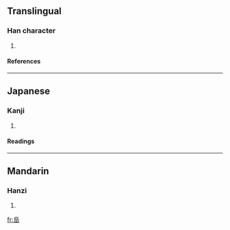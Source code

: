 ==Translingual==
===Han character===
{{Han char|rn=46|rad=山|as=06|sn=9|four=2777<sub>0</sub>|canj=竹口山 (HRU), X竹口山 (XHRU)}}
# {{defn|Han|sort=山06}}
====References====
{{Han ref|kx=0310.120|dkj=08023|dj=0610.180|hdz=10770.180|uh=5CCA|ud=23754|bh=CEA5|bd=52901}}
----
==Japanese==
===Kanji===
{{ja-kanji|grade=|rs=山06}}
# {{defn|Japanese}} 
====Readings====
{{ja-readings|on=[[ふ]] (fu)|kun=}}
----
==Mandarin==
===Hanzi===
{{cmn-hanzi|pin=[[fù]] (fu4), [[niè]] (nie4)|wg=fu<sup>4</sup>, nieh<sup>4</sup>}}
# {{defn|Mandarin}}

[[fr:峊]]